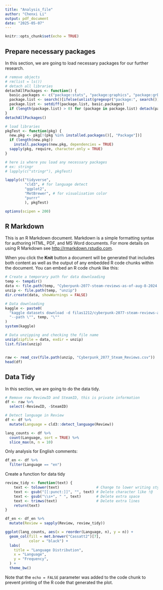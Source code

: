```yaml
---
title: "Analysis_file"
author: "Chenxi Li"
output: pdf_document
date: "2025-05-07"
---
```


```r
knitr::opts_chunk$set(echo = TRUE)
```


## Prepare necessary packages

In this section, we are going to load necessary packages for our further research.
```R
# remove objects
# rm(list = ls())
# detach all libraries
detachAllPackages <- function() {
  basic.packages <- c("package:stats", "package:graphics", "package:grDevices", "package:utils", "package:datasets", "package:methods", "package:base")
  package.list <- search()[ifelse(unlist(gregexpr("package:", search())) == 1, TRUE, FALSE)]
  package.list <- setdiff(package.list, basic.packages)
  if (length(package.list) > 0) for (package in package.list) detach(package, character.only = TRUE)
}
detachAllPackages()

# load libraries
pkgTest <- function(pkg) {
  new.pkg <- pkg[!(pkg %in% installed.packages()[, "Package"])]
  if (length(new.pkg)) 
    install.packages(new.pkg, dependencies = TRUE)
  sapply(pkg, require, character.only = TRUE)
}

# here is where you load any necessary packages
# ex: stringr
# lapply(c("stringr"), pkgTest)

lapply(c("tidyverse",
         "cld3", # for language detect
         "ggplot2",
         "MetBrewer", # for visualisation color
         "purrr"
         ), pkgTest)

options(scipen = 200)
```


## R Markdown

This is an R Markdown document. Markdown is a simple formatting syntax for authoring HTML, PDF, and MS Word documents. For more details on using R Markdown see <http://rmarkdown.rstudio.com>.

When you click the **Knit** button a document will be generated that includes both content as well as the output of any embedded R code chunks within the document. You can embed an R code chunk like this:

```R
# Create a temporary path for data downloading
temp <- tempdir()
data <- file.path(temp, "Cyberpunk-2077-steam-reviews-as-of-aug-8-2024.zip")
unzip <- file.path(temp, "unzip")
dir.create(data, showWarnings = FALSE)

# Data downloading
kaggle <- paste0(
  "kaggle datasets download -d filas1212/cyberpunk-2077-steam-reviews-as-of-aug-8-2024 ",
  "--path \"", temp, "\""
)
system(kaggle)

# Data unzipping and checking the file name
unzip(zipfile = data, exdir = unzip)
list.files(unzip)
```

## 
```R
raw <- read_csv(file.path(unzip, "Cyberpunk_2077_Steam_Reviews.csv"))
head(df)
```

## Data Tidy

In this section, we are going to do the data tidy.

```R
# Remove row ReviewID and SteamID, this is private information
df <- raw %>%
  select(-ReviewID, -SteamID)

# Detect language in Review
df <- df %>%
  mutate(Language = cld3::detect_language(Review))

lang_counts <- df %>%
  count(Language, sort = TRUE) %>%
  slice_max(n, n = 10)

```

Only analysis for English comments:

```R
df_en <- df %>%
  filter(Language == "en")
```

Create a function for data tidy

```R

review_tidy <- function(text) {
    text <- tolower(text)                 # Change to lower writing style
    text <- gsub("[[:punct:]]", "", text) # Delete character like !@
    text <- gsub("\\s+", " ", text)       # Delete extra space
    text <- trimws(text)                  # Delete extra lines
    return(text)
}

df_en <- df_en %>%
  mutate(Review = sapply(Review, review_tidy))
```


```r
ggplot(lang_counts, aes(x = reorder(Language, n), y = n)) +
  geom_col(fill = met.brewer("Cassatt2")[7],
           color = "black") +
  labs(
    title = "Language Distribution",
    x = "Language",
    y = "Frequency",
  ) + 
  theme_bw()
```

Note that the `echo = FALSE` parameter was added to the code chunk to prevent printing of the R code that generated the plot.
